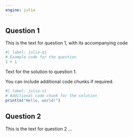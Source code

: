 ```yaml
---
engine: julia 
---
```


## Question 1

This is the text for question 1, with its accompanying code 

```julia
#| label: julia-q1
# Example code for the question
1 + 1
```

Text for the solution to question 1.

You can include additional code chunks if required.

```julia
#| label: julia-s1
# Additional code chunk for the solution
println("Hello, world!")
```

## Question 2

This is the text for question 2 ...
